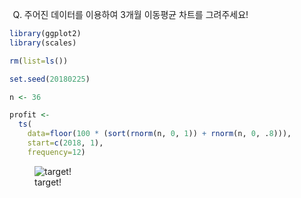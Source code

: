Q) 주어진 데이터를 이용하여 3개월 이동평균 차트를 그려주세요! 

```r
library(ggplot2)
library(scales)

rm(list=ls())

set.seed(20180225)

n <- 36

profit <- 
  ts(
    data=floor(100 * (sort(rnorm(n, 0, 1)) + rnorm(n, 0, .8))), 
    start=c(2018, 1), 
    frequency=12)
```

![target!](moving_average_result.PNG)
